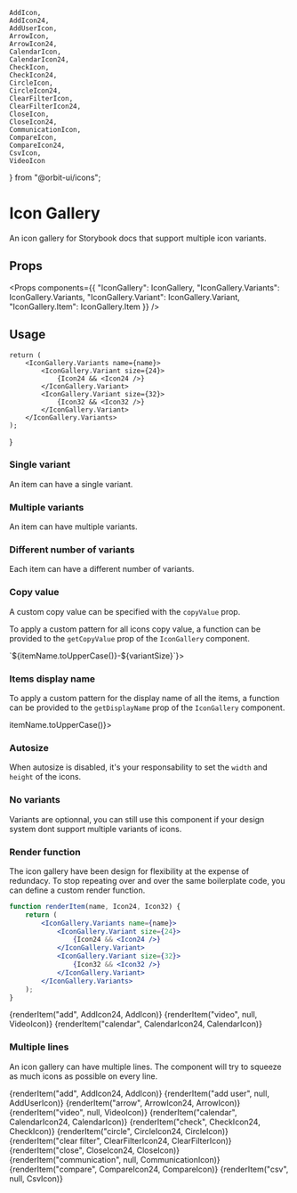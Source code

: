     AddIcon,
    AddIcon24,
    AddUserIcon,
    ArrowIcon,
    ArrowIcon24,
    CalendarIcon,
    CalendarIcon24,
    CheckIcon,
    CheckIcon24,
    CircleIcon,
    CircleIcon24,
    ClearFilterIcon,
    ClearFilterIcon24,
    CloseIcon,
    CloseIcon24,
    CommunicationIcon,
    CompareIcon,
    CompareIcon24,
    CsvIcon,
    VideoIcon
} from "@orbit-ui/icons";

<Meta title="Icon Gallery" />

<Anchor storyId="icon-gallery--single-variant" />

# Icon Gallery

An icon gallery for Storybook docs that support multiple icon variants.

## Props

<Props
    components={{
        "IconGallery": IconGallery,
        "IconGallery.Variants": IconGallery.Variants,
        "IconGallery.Variant": IconGallery.Variant,
        "IconGallery.Item": IconGallery.Item
    }}
/>

## Usage

    return (
        <IconGallery.Variants name={name}>
            <IconGallery.Variant size={24}>
                {Icon24 && <Icon24 />}
            </IconGallery.Variant>
            <IconGallery.Variant size={32}>
                {Icon32 && <Icon32 />}
            </IconGallery.Variant>
        </IconGallery.Variants>
    );
}

### Single variant

An item can have a single variant.

<Preview>
    <Story name="single variant">
        <IconGallery>
            <IconGallery.Variants name="add">
                <IconGallery.Variant size={24}>
                    <AddIcon24 />
                </IconGallery.Variant>
            </IconGallery.Variants>
        </IconGallery>
    </Story>
</Preview>

### Multiple variants

An item can have multiple variants.

<Preview>
    <Story name="multiple variants">
        <IconGallery>
            <IconGallery.Variants name="add">
                <IconGallery.Variant size={24}>
                    <AddIcon24 />
                </IconGallery.Variant>
                <IconGallery.Variant size={32}>
                    <AddIcon />
                </IconGallery.Variant>
            </IconGallery.Variants>
        </IconGallery>
    </Story>
</Preview>

### Different number of variants

Each item can have a different number of variants.

<Preview>
    <Story name="different number of variants">
        <IconGallery>
            <IconGallery.Variants name="add">
                <IconGallery.Variant size={24}>
                    <AddIcon24 />
                </IconGallery.Variant>
                <IconGallery.Variant size={32}>
                    <AddIcon />
                </IconGallery.Variant>
            </IconGallery.Variants>
            <IconGallery.Variants name="video">
                <IconGallery.Variant size={32}>
                    <VideoIcon />
                </IconGallery.Variant>
            </IconGallery.Variants>
            <IconGallery.Variants name="calendar">
                <IconGallery.Variant size={24}>
                    <CalendarIcon24 />
                </IconGallery.Variant>
                <IconGallery.Variant size={32}>
                    <CalendarIcon />
                </IconGallery.Variant>
            </IconGallery.Variants>
            <IconGallery.Variants name="check">
                <IconGallery.Variant size={24}>
                </IconGallery.Variant>
                <IconGallery.Variant size={32}>
                    <CheckIcon />
                </IconGallery.Variant>
            </IconGallery.Variants>
        </IconGallery>
    </Story>
</Preview>

### Copy value

A custom copy value can be specified with the `copyValue` prop.

<Preview>
    <Story name="copy value">
        <IconGallery>
            <IconGallery.Variants name="add">
                <IconGallery.Variant size={24} copyValue="AddIcon24">
                    <AddIcon24 />
                </IconGallery.Variant>
            </IconGallery.Variants>
        </IconGallery>
    </Story>
</Preview>

To apply a custom pattern for all icons copy value, a function can be provided to the `getCopyValue` prop of the `IconGallery` component.

<Preview>
    <Story name="get copy value">
        <IconGallery getCopyValue={({ itemName, variantSize }) => `${itemName.toUpperCase()}-${variantSize}`}>
            <IconGallery.Variants name="add">
                <IconGallery.Variant size={24}>
                    <AddIcon24 />
                </IconGallery.Variant>
            </IconGallery.Variants>
        </IconGallery>
    </Story>
</Preview>

### Items display name

To apply a custom pattern for the display name of all the items, a function can be provided to the `getDisplayName` prop of the `IconGallery` component.

<Preview>
    <Story name="get display name">
        <IconGallery getDisplayName={({ itemName }) => itemName.toUpperCase()}>
            <IconGallery.Variants name="add">
                <IconGallery.Variant size={24}>
                    <AddIcon24 />
                </IconGallery.Variant>
            </IconGallery.Variants>
        </IconGallery>
    </Story>
</Preview>

### Autosize

When autosize is disabled, it's your responsability to set the `width` and `height` of the icons.

<Preview>
    <Story name="autosize">
        <IconGallery>
            <IconGallery.Variants name="add" autosize={false}>
                <IconGallery.Variant size={24}>
                    <AddIcon24 style={{ width: "24px", height: "24px" }} />
                </IconGallery.Variant>
                <IconGallery.Variant size={32}>
                    <AddIcon style={{ width: "32px", height: "32px" }} />
                </IconGallery.Variant>
                <IconGallery.Variant size={48}>
                    <AddIcon style={{ width: "48px", height: "48px" }} />
                </IconGallery.Variant>
            </IconGallery.Variants>
        </IconGallery>
    </Story>
</Preview>

### No variants

Variants are optionnal, you can still use this component if your design system dont support multiple variants of icons.

<Preview>
    <Story name="no-variants">
        <IconGallery>
            <IconGallery.Item name="add">
                <AddIcon style={{ width: "32px", height: "32px" }} />
            </IconGallery.Item>
        </IconGallery>
    </Story>
</Preview>

### Render function

The icon gallery have been design for flexibility at the expense of redundacy. To stop repeating over and over the same boilerplate code, you can define a custom render function.

```jsx
function renderItem(name, Icon24, Icon32) {
    return (
        <IconGallery.Variants name={name}>
            <IconGallery.Variant size={24}>
                {Icon24 && <Icon24 />}
            </IconGallery.Variant>
            <IconGallery.Variant size={32}>
                {Icon32 && <Icon32 />}
            </IconGallery.Variant>
        </IconGallery.Variants>
    );
}
```

<Preview>
    <Story name="render function">
        <IconGallery>
            {renderItem("add", AddIcon24, AddIcon)}
            {renderItem("video", null, VideoIcon)}
            {renderItem("calendar", CalendarIcon24, CalendarIcon)}
        </IconGallery>
    </Story>
</Preview>

### Multiple lines

An icon gallery can have multiple lines. The component will try to squeeze as much icons as possible on every line.

<Preview>
    <Story name="multiple lines">
        <IconGallery>
            {renderItem("add", AddIcon24, AddIcon)}
            {renderItem("add user", null, AddUserIcon)}
            {renderItem("arrow", ArrowIcon24, ArrowIcon)}
            {renderItem("video", null, VideoIcon)}
            {renderItem("calendar", CalendarIcon24, CalendarIcon)}
            {renderItem("check", CheckIcon24, CheckIcon)}
            {renderItem("circle", CircleIcon24, CircleIcon)}
            {renderItem("clear filter", ClearFilterIcon24, ClearFilterIcon)}
            {renderItem("close", CloseIcon24, CloseIcon)}
            {renderItem("communication", null, CommunicationIcon)}
            {renderItem("compare", CompareIcon24, CompareIcon)}
            {renderItem("csv", null, CsvIcon)}
        </IconGallery>
    </Story>
</Preview>





